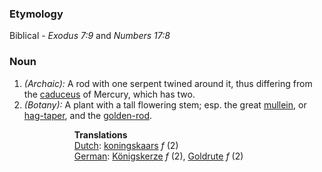 ===Etymology===
Biblical - ''Exodus 7:9'' and ''Numbers 17:8''
===Noun===
#''(Archaic):'' A rod with one serpent twined around it, thus differing from the [[caduceus]] of Mercury, which has two.
#''(Botany):'' A plant with a tall flowering stem; esp. the great [[mullein]], or [[hag-taper]], and the [[golden-rod]].
#::'''Translations'''
#::[[Dutch]]: [[koningskaars]] ''f'' (2)
#::[[German]]: [[Königskerze]] ''f'' (2), [[Goldrute]] ''f'' (2)
